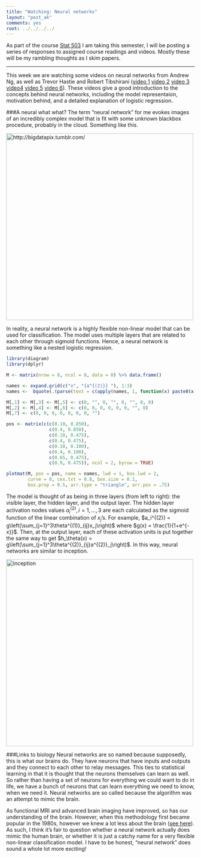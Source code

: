 ```yaml
---
title: "Watching: Neural networks"
layout: "post_ak"
comments: yes
root: ../../../../
---
```


As part of the course [Stat 503](http://streaming.stat.iastate.edu/~dicook/EDA.and.datamining/) I am taking this semester, I will be posting a series of responses to assigned course readings and videos. Mostly these will be my rambling thoughts as I skim papers.

****

This week we are watching some videos on neural networks from Andrew Ng, as well as Trevor Hastie and Robert Tibshirani ([video 1](https://class.coursera.org/ml-005/lecture/43) [video 2](https://class.coursera.org/ml-005/lecture/44) [video 3](https://class.coursera.org/ml-005/lecture/45) [video4](https://class.coursera.org/ml-005/lecture/46) [video 5](https://www.youtube.com/watch?v=31Q5FGRnxt4) [video 6](https://www.youtube.com/watch?v=MpX8rVv_u4E)). These videos give a good introduction to the concepts behind neural networks, including the model representaion, motivation behind, and a detailed explanation of logistic regression.

###A neural what what?
The term "neural network" for me evokes images of an incredibly complex model that is fit with some unknown blackbox procedure, probably in the cloud. Something like this.

<img src="{{ page.root }}images/blog/2015-02-03-Neural-networks/big_data.jpg" alt="http://bigdatapix.tumblr.com/" style="width: 500px;"/>

In reality, a neural network is a highly flexible non-linear model that can be used for classification. The model uses multiple layers that are related to each other through sigmoid functions. Hence, a neural network is something like a nested logistic regression.

```r
library(diagram)
library(dplyr)

M <- matrix(nrow = 8, ncol = 8, data = 0) %>% data.frame()

names <- expand.grid(c("x", "{a^{(2)}} "), 1:3)
names <-  bquote(.(parse(text = c(apply(names, 1, function(x) paste0(x[[1]], "[", x[[2]], "]")), "output", "h[Theta](x)"))))

M[,1] <- M[,3] <- M[,5] <- c(0, "", 0, "", 0, "", 0, 0)
M[,2] <- M[,4] <- M[,6] <- c(0, 0, 0, 0, 0, 0, "", 0)
M[,7] <- c(0, 0, 0, 0, 0, 0, 0, "")

pos <- matrix(c(c(0.10, 0.850),
                c(0.4, 0.850),
                c(0.10, 0.475),
                c(0.4, 0.475),
                c(0.10, 0.100),
                c(0.4, 0.100),
                c(0.65, 0.475),
                c(0.9, 0.475)), ncol = 2, byrow = TRUE)

plotmat(M, pos = pos, name = names, lwd = 1, box.lwd = 2, 
        curve = 0, cex.txt = 0.8, box.size = 0.1,
        box.prop = 0.5, arr.type = "triangle", arr.pos = .75)

```

The model is thought of as being in three layers (from left to right): the visible layer, the hidden layer, and the output layer. The hidden layer activation nodes values $a_i^{(2)}, i =1,\dots,3$ are each calculated as the sigmoid function of the linear combination of $x_j$'s. For example, $a_i^{(2)} = g\left(\sum_{j=1}^3\theta^{(1)}_{ij}x_j\right)$ where $g(x) = \frac{1}{1+e^{-x}}$. Then, at the output layer, each of these activation units is put together the same way to get $h_\theta(x) = g\left(\sum_{j=1}^3\theta^{(2)}_{ij}a^{(2)}_j\right)$. In this way, neural networks are similar to inception.

<img src="{{ page.root }}images/blog/2015-02-03-Neural-networks/inception_meme.png" alt="inception" style="width: 500px;"/>

###Links to biology
Neural networks are so named because supposedly, this is what our brains do. They have neurons that have inputs and outputs and they connect to each other to relay messages. This ties to statistical learning in that it is thought that the neurons themselves can learn as well. So rather than having a set of neurons for everything we could want to do in life, we have a bunch of neurons that can learn everything we need to know, when we need it. Neural networks are so called because the algorithm was an attempt to mimic the brain.

As functional MRI and advanced brain imaging have improved, so has our understanding of the brain. However, when this methodology first became popular in the 1980s, however we knew a lot less about the brain ([see here](http://www.pbs.org/wgbh/pages/frontline/shows/teenbrain/work/how.html)). As such, I think it's fair to question whether a neural network actually does mimic the human brain, or whether it is just a catchy name for a very flexible non-linear classification model. I have to be honest, "neural network" does sound a whole lot more exciting!


